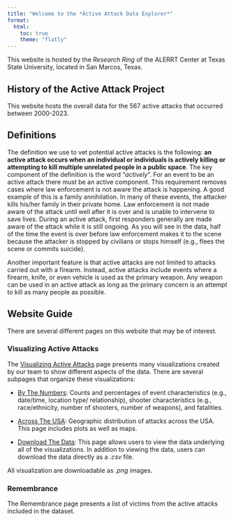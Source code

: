 ```yaml
---
title: "Welcome to the *Active Attack Data Explorer*"
format: 
  html: 
    toc: true
    theme: "flatly"
---
```


This website is hosted by the *Research Ring* of the ALERRT Center at Texas State University, located in San Marcos, Texas.

## History of the Active Attack Project

This website hosts the overall data for the 567 active attacks that occurred between 2000-2023. 

## Definitions

The definition we use to vet potential active attacks is the following: **an active attack occurs when an individual or individuals is actively killing or attempting to kill multiple unrelated people in a public space**. The key component of the definition is the word "*actively*". For an event to be an active attack there must be an active component. This requirement removes cases where law enforcement is not aware the attack is happening. A good example of this is a family annihilation. In many of these events, the attacker kills his/her family in their private home. Law enforcement is not made aware of the attack until well after it is over and is unable to intervene to save lives. During an active attack, first responders generally are made aware of the attack while it is still ongoing. As you will see in the data, half of the time the event is over before law enforcement makes it to the scene because the attacker is stopped by civilians or stops himself (e.g., flees the scene or commits suicide).

Another important feature is that active attacks are not limited to attacks carried out with a firearm. Instead, active attacks include events where a firearm, knife, or even vehicle is used as the primary weapon. Any weapon can be used in an active attack as long as the primary concern is an attempt to kill as many people as possible.

## Website Guide

There are several different pages on this website that may be of interest.  

### Visualizing Active Attacks
The [Visualizing Active Attacks](./1_visuals.qmd) page presents many 
visualizations created by our team to show different aspects of the data. There
are several subpages that organize these visualizations:

* [By The Numbers](./1_visuals.qmd#by-the-numbers): Counts and
percentages of event characteristics (e.g., date/time, location type/
relationship), shooter characteristics (e.g., race/ethnicity, number of 
shooters, number of weapons), and fatalities. 

* [Across The USA](./1_visuals.qmd#across-the-usa): Geographic 
distribution of attacks across the USA. This page includes plots as well as 
maps.

* [Download The Data](./1_visuals.html#download-the-data): This page 
allows users to view the data underlying all of the visualizations. In 
addition to viewing the data, users can download the data directly as a *.csv*
file.

All visualization are downloadable as *.png* images.

### Remembrance
The Remembrance page presents a list of victims from the active attacks included
in the dataset. 




